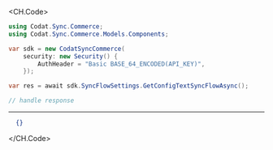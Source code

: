
<CH.Code>
```csharp GetConfigTextSyncFlow.cs
using Codat.Sync.Commerce;
using Codat.Sync.Commerce.Models.Components;

var sdk = new CodatSyncCommerce(
    security: new Security() {
        AuthHeader = "Basic BASE_64_ENCODED(API_KEY)",
    });

var res = await sdk.SyncFlowSettings.GetConfigTextSyncFlowAsync();

// handle response
```
---

```json Example Response
  {}
```
</CH.Code>
